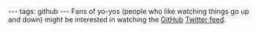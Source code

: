 ---
tags: github
---
Fans of yo-yos (people who like watching things go up and down) might be interested in watching the [[GitHub]] [http://twitter.com/github Twitter feed].
